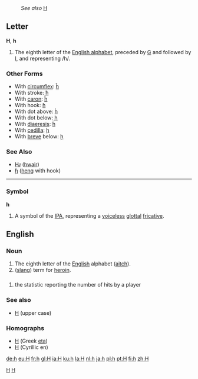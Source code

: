 :''See also'' [[H]]
==Letter==
'''H''', '''h'''

#The eighth letter of the [[Wiktionary:About Roman script|English alphabet]], preceded by [[G]] and followed by [[I]], and representing /h/.

===Other Forms===
*With [[circumflex]]: [[ĥ]]
*With stroke: [[ħ]]
*With [[caron]]: [[ȟ]]
*With hook: [[ɦ]]
*With dot above: [[ḣ]]
*With dot below: [[ḥ]]
*With [[diaeresis]]: [[ḧ]]
*With [[cedilla]]: [[ḩ]]
*With [[breve]] below: [[ḫ]]
===See Also===
*[[Ƕ]] ([[hwair]])
*[[ɧ]] ([[heng]] with hook)
----
===Symbol===
'''h'''

#A symbol of the [[IPA]], representing a [[voiceless]] [[glottal]] [[fricative]].

==English==
===Noun===
#The eighth letter of the [[English]] alphabet ([[aitch]]).
#([[slang]]) term for [[heroin]].

==={{initialism}}===
#{{baseball}} the statistic reporting the number of hits by a player

===See also===
*[[H]] (upper case)
===Homographs===
*[[Η]] (Greek [[eta]])
*[[Н]] (Cyrillic en)

[[Category:IPA symbols|H]]
[[Category:Latin letters|H]]

[[de:h]]
[[eu:H]]
[[fr:h]]
[[gl:H]]
[[ia:H]]
[[ku:h]]
[[la:H]]
[[nl:h]]
[[ja:h]]
[[pl:h]]
[[pt:H]]
[[fi:h]]
[[zh:H]]